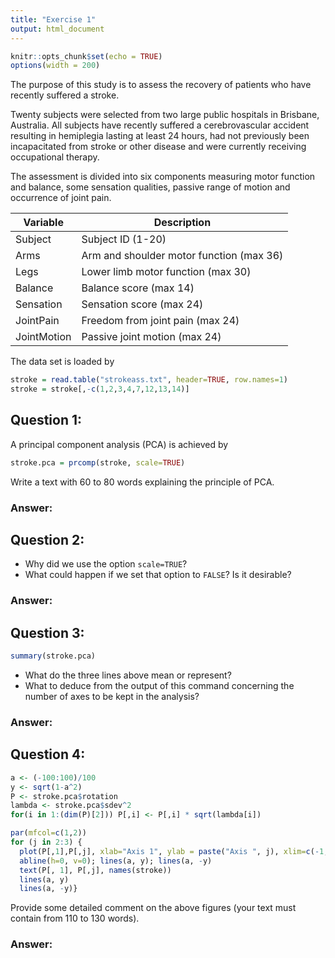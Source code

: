 ```yaml
---
title: "Exercise 1"
output: html_document
---
```

```r
knitr::opts_chunk$set(echo = TRUE)
options(width = 200)
```
The purpose of this study is to assess the recovery of patients who have recently suffered a stroke. 

Twenty subjects were selected from two large public hospitals in Brisbane, Australia. All subjects have recently suffered a cerebrovascular accident resulting in hemiplegia lasting at least 24 hours, had not previously been incapacitated from stroke or other disease and were currently receiving occupational therapy.

The assessment is divided into six components measuring motor function and balance, some sensation qualities, passive range of motion and occurrence of joint pain. 

Variable | Description  
---------|------------------------------------------  
Subject	|	Subject ID (1-20)
Arms		| Arm and shoulder motor function (max 36)
Legs		| Lower limb motor function (max 30)
Balance	|	Balance score (max 14)
Sensation	|	Sensation score (max 24)
JointPain	|	Freedom from joint pain (max 24)
JointMotion	|	Passive joint motion (max 24)

The data set is loaded by
```r
stroke = read.table("strokeass.txt", header=TRUE, row.names=1)
stroke = stroke[,-c(1,2,3,4,7,12,13,14)]
```

## Question 1: ##
A principal component analysis (PCA) is achieved by
```r
stroke.pca = prcomp(stroke, scale=TRUE)
```

Write a text with 60 to 80 words explaining the principle of PCA.

### Answer: ###

## Question 2: ##
* Why did we use the option ```scale=TRUE```?
* What could happen if we set that option to ```FALSE```? Is it desirable?

### Answer: ###

## Question 3: ##
```r
summary(stroke.pca)
```

* What do the three lines above mean or represent?
* What to deduce from the output of this command concerning the number of axes to be kept in the analysis?

### Answer: ###

## Question 4: ##

```r
a <- (-100:100)/100
y <- sqrt(1-a^2)
P <- stroke.pca$rotation
lambda <- stroke.pca$sdev^2
for(i in 1:(dim(P)[2])) P[,i] <- P[,i] * sqrt(lambda[i])
```

```r
par(mfcol=c(1,2))
for (j in 2:3) {
  plot(P[,1],P[,j], xlab="Axis 1", ylab = paste("Axis ", j), xlim=c(-1,1), ylim=c(-1,1))
  abline(h=0, v=0); lines(a, y); lines(a, -y)
  text(P[, 1], P[,j], names(stroke))
  lines(a, y)
  lines(a, -y)}
```

Provide some detailed comment on the above figures (your text must contain from 110 to 130 words).

### Answer: ###


